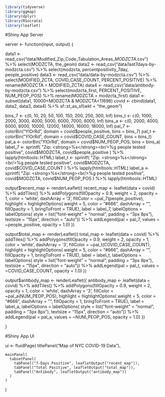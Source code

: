 
```r
library(tidyverse)
library(ggmap)
library(dplyr)
library(RSocrata)
library(leaflet)

```

#Shiny App Server

server <- function(input, output) {

  data1 <- read_csv("data/Modified_Zip_Code_Tabulation_Areas__MODZCTA_.csv") %>%
    select(MODZCTA, the_geom)
  data2 <- read_csv("data/last7days-by-modzcta.csv") %>%
    select(modzcta, percentpositivity_7day, people_positive)
  data3 <- read_csv("data/data-by-modzcta.csv") %>%
    select(MODIFIED_ZCTA, COVID_CASE_COUNT, PERCENT_POSITIVE) %>% 
    rename(MODZCTA = MODIFIED_ZCTA)
  data4 <- read_csv("data/antibody-by-modzcta.csv") %>%
    select(modzcta_first, PERCENT_POSITIVE, NUM_PEOP_POS) %>% 
    rename(MODZCTA = modzcta_first)
  data1 <- subset(data1, 10000<MODZCTA & MODZCTA<11698)
  covid <- cbind(data1, data2, data3, data4) %>% sf::st_as_sf(wkt = "the_geom")
  
  bins_7 <- c(0, 10, 20, 50, 100, 150, 200, 250, 300, Inf)
  bins_t <- c(0, 1000, 2000, 3000, 4000, 5000, 6000, 7000, 8000, Inf)
  bins_a <- c(0, 2000, 4000, 6000, 8000, 10000, 12000, 14000, 16000, 18000, Inf)
  pal_7 <- colorBin("YlOrRd", domain = covid$people_positive, bins = bins_7)
  pal_t <- colorBin("YlOrRd", domain = covid$COVID_CASE_COUNT, bins = bins_t)
  pal_a <- colorBin("YlOrRd", domain = covid$NUM_PEOP_POS, bins = bins_a)
  label_7 <- sprintf(
    "Zip: <strong>%s</strong><br/>%g people tested positive",
    covid$MODZCTA, covid$people_positive
  ) %>% lapply(htmltools::HTML)
  label_t <- sprintf(
    "Zip: <strong>%s</strong><br/>%g people tested positive",
    covid$MODZCTA, covid$COVID_CASE_COUNT
  ) %>% lapply(htmltools::HTML)
  label_a <- sprintf(
    "Zip: <strong>%s</strong><br/>%g people tested positive",
    covid$MODZCTA, covid$NUM_PEOP_POS
  ) %>% lapply(htmltools::HTML)
  
  output$recent_map <- renderLeaflet({
    recent_map <- leaflet(data = covid) %>%
      addTiles() %>%
      addPolygons(fillOpacity = 0.9, weight = 2, opacity = 1, color = 'white', dashArray = '3',
                  fillColor = ~pal_7(people_positive), 
                  highlight = highlightOptions(
                    weight = 5,
                    color = "#666",
                    dashArray = "",
                    fillOpacity = 1,
                    bringToFront = TRUE),
                  label = label_7,
                  labelOptions = labelOptions(
                    style = list("font-weight" = "normal", padding = "3px 8px"),
                    textsize = "15px",
                    direction = "auto")) %>%
      addLegend(pal = pal_7, values = ~people_positive, opacity = 1.0)
  })

  
  output$total_map <- renderLeaflet({
    total_map <- leaflet(data = covid) %>%
      addTiles() %>%
      addPolygons(fillOpacity = 0.9, weight = 2, opacity = 1, color = 'white', dashArray = '3',
                  fillColor = ~pal_t(COVID_CASE_COUNT), 
                  highlight = highlightOptions(
                    weight = 5,
                    color = "#666",
                    dashArray = "",
                    fillOpacity = 1,
                    bringToFront = TRUE),
                  label = label_t,
                  labelOptions = labelOptions(
                    style = list("font-weight" = "normal", padding = "3px 8px"),
                    textsize = "15px",
                    direction = "auto")) %>%
      addLegend(pal = pal_t, values = ~COVID_CASE_COUNT, opacity = 1.0)
  })
  

  output$antibody_map <- renderLeaflet({
    antibody_map <- leaflet(data = covid) %>%
      addTiles() %>%
      addPolygons(fillOpacity = 0.9, weight = 2, opacity = 1, color = 'white', dashArray = '3',
                  fillColor = ~pal_a(NUM_PEOP_POS), 
                  highlight = highlightOptions(
                    weight = 5,
                    color = "#666",
                    dashArray = "",
                    fillOpacity = 1,
                    bringToFront = TRUE),
                  label = label_a,
                  labelOptions = labelOptions(
                    style = list("font-weight" = "normal", padding = "3px 8px"),
                    textsize = "15px",
                    direction = "auto")) %>%
      addLegend(pal = pal_a, values = ~NUM_PEOP_POS, opacity = 1.0)
  })
  
  
}



#Shiny App UI

ui <- fluidPage(
  titlePanel("Map of NYC COVID-19 Data"),
  

    mainPanel(
      tabsetPanel(
        tabPanel("7-Days Positive", leafletOutput("recent_map")), 
        tabPanel("Total Positive", leafletOutput("total_map")), 
        tabPanel("Antibody", leafletOutput("antibody_map"))
      )
    )
  )